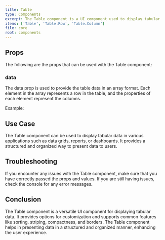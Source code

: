 ```yaml
---
title: Table
type: Components
excerpt: The Table component is a UI component used to display tabular data in a structured format. It provides options for customizing the appearance and behavior of the table.
items: ['Table', 'Table.Row', 'Table.Column']
file: core
root: components
---
```


## Props

The following are the props that can be used with the Table component:

### data

The data prop is used to provide the table data in an array format. Each element in the array represents a row in the table, and the properties of each element represent the columns.

Example:

## Use Case

The Table component can be used to display tabular data in various applications such as data grids, reports, or dashboards. It provides a structured and organized way to present data to users.

## Troubleshooting

If you encounter any issues with the Table component, make sure that you have correctly passed the props and values. If you are still having issues, check the console for any error messages.

## Conclusion

The Table component is a versatile UI component for displaying tabular data. It provides options for customization and supports common features like sorting, striping, compactness, and borders. The Table component helps in presenting data in a structured and organized manner, enhancing the user experience.

